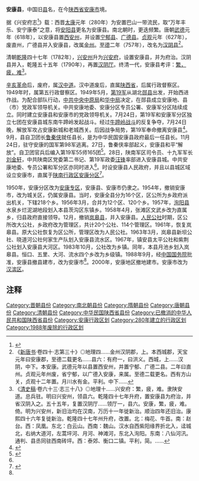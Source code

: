'''安康县'''，中国旧[[县|县]]名，在今[[陕西省|陕西省]][[安康市|安康市]]境。

据《兴安府志<ref>{{Cite web |url=http://www.sxxc.gov.cn/content/2015-11/03/content_13295500.htm |title=陕西地名的前世今生:群夷之国 金州安宁康泰 |accessdate=2019-03-06 |author= |date=2015-11-03 |work=编辑：谢珊 |publisher=陕西宣传网 |language=Zh-hans |archive-date=2019-03-07 |archive-url=https://web.archive.org/web/20190307055131/http://www.sxxc.gov.cn/content/2015-11/03/content_13295500.htm |dead-url=no }}</ref>》载：西晋[[太康_(西晋)|太康]]元年（280年）为安置巴山一带流民，取“万年丰乐、安宁康泰”之意，将[[安阳县_(西汉)|安阳县]]更名为安康县。南北朝时，更迭频繁。唐朝[[武德|武德]]元年（618年），以安康县置[[西安州_(唐朝)|西安州]]，并设置[[宁郁县|宁郁县]]、[[广德县|广德县]]。[[貞觀_(唐朝)|贞观]]元年（627年），废直州，广德县并入安康县，改属[[金州_(西魏)|金州]]。[[至德_(唐朝)|至德]]二年（757年），改名为[[汉阴县|汉阴县]]<ref>《[[新唐书|新唐书]]·卷四十·志第三十》◎地理四……金州汉阴郡，上。本西城郡，天宝元年曰安康郡，至德二载更名……县六：有府一，曰洪义。西城，上……汉阴，中下。本安康。武德元年以县置西安州，并置宁郁、广德二县。二年曰直州。贞观元年州废，省宁郁，以广德入安康，来属。至德二载更名。西有方山关，贞观十二年置。月川水有金。平利。中下……</ref>。

清朝[[乾隆|乾隆]]四十七年（1782年），[[兴安州|兴安州]]升为[[兴安府|兴安府]]，设置安康县，并为府治。汉阴县并入，乾隆五十五年（1790年），再置[[汉阴厅|汉阴厅]]。终清一代，安康县考评：[[衝繁疲難|繁，疲，难]]<ref>《[[清史稿|清史稿]]·卷六十三·志三十八》◎地理十……兴安府：繁，疲，难。隶陕安道。总兵驻。明曰兴安州，领县六。乾隆四十七年升府，置安康县为府治，并省汉阴入之。五十五年，复置汉阴厅……领厅一，县六。安康，繁，疲，难。倚。明为兴安州，新旧治均在汉南，万历十一年徙新治。顺治四年还旧治。康熙四十六年复徙新治。乾隆四十七年州升府，改置。北：梅花、牛首。南：赵台。西：凤凰。东北：白云山。西南：魏山。汉水自西紫阳缘界折北入，迳城北，右纳大道河，左蒿坪河、月河、神滩河，东北入洵阳。东南：八仙河汛。通判、县丞同驻西南砖坪。西：泰郊、衡口二镇。平利，简。……</ref>。

[[辛亥革命|辛亥革命]]后，废府，属[[汉中道|汉中道]]。汉中道废后，直属[[陝西省_(中華民國)|陕西省]]，后属行政督察区。1949年时，属第五行政督察区。1949年5月，[[中国人民解放军第19军|第19军]]从湖北[[郧县|郧县]]出发，开始西进作战。为配合部队行动，[[中共中央中原局|中共中央中原局]]和[[华中局|华中局]]决定，在郧县成立安康地、县（市）党政军领导机关。中共安康地委、安康分区专员公署、安康军分区陆续成立。同时建立安康县和安康市的党政领导机关。7月24日，第19军和安康军分区独立七团在安康县城东南牛蹄岭发起战斗。经过[[牛蹄岭战斗|牛蹄岭战斗]]的反复争夺，7月24日晚，解放军攻占安康新城和老城西关。后因战争局势，第19军奉命撤离安康县<ref name="a1">{{Cite web |url=http://www.ankang.gov.cn/Content-73766.html |title=安康革命历史简要情况 |accessdate=2019-03-06 |author=张涛供 |date=2015-01-14 |work= |publisher=安康市人民政府网站，来源：市委党史研究室 |language=Zh-hans |archive-date=2019-08-01 |archive-url=https://web.archive.org/web/20190801215711/http://www.ankang.gov.cn/Content-73766.html |dead-url=no }}</ref>。9月，县自卫团长[[鲁秦侠|鲁秦侠]]就任县长，是为中华民国安康县政府最后一任县长。11月24日，驻守安康的国军第98军逃离。27日，鲁秦侠率部起义，安康县和平“解放”。自卫团官兵后编入第19军55师165团<ref>{{Cite web |url=http://www.ankang.gov.cn/Content-80058.html |title=鲁秦侠 |accessdate=2019-03-06 |author= |date=2015-05-20 |work= |publisher=安康市人民政府网站 |language=Zh-hans |archive-date=2020-10-17 |archive-url=https://web.archive.org/web/20201017140034/http://www.ankang.gov.cn/Content-80058.html |dead-url=no }}</ref>。28日，陕南军区司令员、十九军军长[[刘金轩|刘金轩]]，中共陕南区党委第二书记、第19军政委[[汪锋|汪锋]]率部进入安康县城。中共安康地委、专员公署和军分区亦同时进入<ref name="a1"/>。时设安康县人民政府，并且以县城区域设立安康市，直属于[[陕南行政区|陕南行政区]][[安康分区|安康分区]]<ref name="a2">{{Cite web |url=http://www.hanbin.gov.cn/Content-94260.html |title=汉滨区2017年年鉴（概况）》行政区划 |accessdate=2019-03-06 |author=王慧芳 |date=2018-04-13 |work=中共安康市汉滨区委、汉滨区人民政府主办，汉滨区档案史志局编纂 |publisher=安康市汉滨区人民政府网站 |language=Zh-hans |archive-date=2019-03-06 |archive-url=https://web.archive.org/web/20190306044745/http://www.hanbin.gov.cn/Content-94260.html |dead-url=no }}</ref>。

1950年，安康分区改为[[安康专区|安康专区]]，安康县、安康市仍隶之。1954年，撤销安康市，改为城关区，仍属安康县。当时，安康全县分为16个区，区公所为乡政府派出机关，下辖218个乡。1956年3月，合并为12个区、120个乡。1957年，[[洵阳县|洵阳县]]水泉乡烂泥湖地段划入本县茨沟区东镇乡。1958年4月，张滩区文武乡改为直属乡，归县政府直接领导。12月，撤销[[岚皋县|岚皋县]]，并入安康县。[[人民公社|人民公社]]时期，区公所改大公社，乡政府改为管理区，共计20个公社、114个管理区。1961年，恢复岚皋县。原大公社恢复为区公所，管理区改为人民公社。1963年3月，岚皋县新坝公社、晓道河公社何家生产队划入安康县流水区。1967年，镇安县太平公社和紫荆公社划入安康县大河区。1983年10月，公社改为乡镇。同年，本县月池乡划入岚皋县。恒口、五里、大河、流水四个乡改为乡级镇。1988年9月，经[[中华人民共和国国务院|中国国务院]]批准，安康县撤县建市，改为安康市<ref name="a2"/>。2000年，安康地区撤地建市。安康市改为[[汉滨区|汉滨区]]。

== 注释 ==

{{Reflist|2}}


{{中华民国陕西省行政区划}}

[[Category:晋朝县份|Category:晋朝县份]]
[[Category:南北朝县份|Category:南北朝县份]]
[[Category:隋朝县份|Category:隋朝县份]]
[[Category:唐朝县份|Category:唐朝县份]]
[[Category:清朝县份|Category:清朝县份]]
[[Category:中华民国陕西省县份|Category:中华民国陕西省县份]]
[[Category:已撤消的中华人民共和国陕西省县份|Category:已撤消的中华人民共和国陕西省县份]]
[[Category:安康行政区划|Category:安康行政区划]]
[[Category:280年建立的行政区划|Category:280年建立的行政区划]]
[[Category:1988年废除的行政区划|Category:1988年废除的行政区划]]